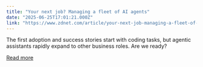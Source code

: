 ```yaml
---
title: "Your next job? Managing a fleet of AI agents"
date: "2025-06-25T17:01:21.000Z"
link: "https://www.zdnet.com/article/your-next-job-managing-a-fleet-of-ai-agents/"
---
```


The first adoption and success stories start with coding tasks, but agentic assistants rapidly expand to other business roles. Are we ready?

[Read more](https://www.zdnet.com/article/your-next-job-managing-a-fleet-of-ai-agents/)
